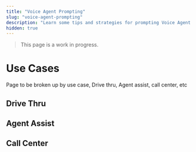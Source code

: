 ```yaml
---
title: "Voice Agent Prompting"
slug: "voice-agent-prompting"
description: "Learn some tips and strategies for prompting Voice Agent requests."
hidden: true
---
```


> This page is a work in progress.

# Use Cases

Page to be broken up by use case, Drive thru, Agent assist, call center, etc

## Drive Thru

## Agent Assist

## Call Center
